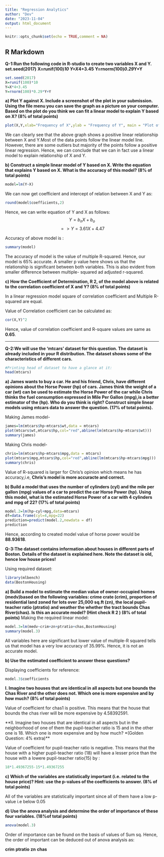```yaml
---
title: "Regression Analytics"
author: "Dev"
date: "2023-11-04"
output: html_document
---
```


```r
knitr::opts_chunk$set(echo = TRUE,comment = NA)
```

## R Markdown

**Q-1:Run the following code in R-studio to create two variables X and Y.**
**set.seed(2017)**
**X=runif(100)*10**
**Y=X*4+3.45**
**Y=rnorm(100)*0.29*Y+Y**

```r
set.seed(2017)
X=runif(100)*10
Y=X*4+3.45
Y=rnorm(100)*0.29*Y+Y
```

**a) Plot Y against X. Include a screenshot of the plot in your submission. Using the file menu you can save the graph as a picture on your computer. Based on the plot do you think we can fit a linear model to explain Y based on X? (8% of total points)**

```r
plot(X,Y,xlab="Frequency of X",ylab = "Frequency of Y", main = "Plot of Y against X",col="red",abline(lm(Y~X),col="blue"))
```

We can clearly see that the above graph shows a positive linear relationship between X and Y.Most of the data points follow the linear model line. However, there are some outliers but majority of the points follow a positive linear regression. Hence, we can conclude that we can in fact use a linear model to explain relationship of X and Y. 

**b) Construct a simple linear model of Y based on X. Write the equation that explains Y based on X. What is the accuracy of this model? (8% of total points)**

```r
model=lm(Y~X)
```
We can now get coefficient and intercept of relation between X and Y as:
```r
round(model$coefficients,2)
```
Hence, we can write equation of Y and X as follows:
$$Y=b_nX+b_o$$
$$=>Y=3.61X+4.47$$

Accuracy of above model is :
```r
summary(model)
```
The accuracy of model is the value of multiple R-squared. Hence, our model is 65% accurate. A smaller p value here shows us that the relationship is significant between both variables. This is also evident from smaller difference between multiple- squared ad adjusted r-squared.

**c) How the Coefficient of Determination, R 2, of the model above is related to the correlation coefficient of X and Y? (8% of total points)**

In a linear regression model square of correlation coefficient and Multiple R-squared are equal.

Value of Correlation coefficient can be calculated as: 
```r
cor(X,Y)^2
```

Hence, value of correlation coefficient and R-square values are same as **0.65**.

***

**Q-2:We will use the ‘mtcars’ dataset for this question. The dataset is already included in your R distribution. The dataset shows some of the characteristics of different cars.**
```r
#Printing head of dataset to have a glance at it:
head(mtcars)
```

**a) James wants to buy a car. He and his friend, Chris, have different opinions about the Horse Power (hp) of cars. James think the weight of a car (wt) can be used to estimate the Horse Power of the car while Chris thinks the fuel consumption expressed in Mile Per Gallon (mpg),is a better estimator of the (hp). Who do you think is right? Construct simple linear models using mtcars data to answer the question. (17% of total points).**

Making James model-
```r
james=lm(mtcars$hp~mtcars$wt,data = mtcars)
plot(mtcars$wt,mtcars$hp,col="red",abline(lm(mtcars$hp~mtcars$wt)))
summary(james)
```

Making Chris model-
```r
chris=lm(mtcars$hp~mtcars$mpg,data = mtcars)
plot(mtcars$mpg,mtcars$hp,col="red",abline(lm(mtcars$hp~mtcars$mpg)))
summary(chris)
```

Value of R-squared is larger for Chris's opinion which means he has accuracy,i.e,
**Chris's model is more accuracte and correct.**

**b) Build a model that uses the number of cylinders (cyl) and the mile per gallon (mpg) values of a car to predict the car Horse Power (hp). Using this model, what is the estimated Horse Power of a car with 4 cylinders and mpg of 22? (17% of total points)**

```r
model.2=lm(hp~cyl+mpg,data=mtcars)
df=data.frame(cyl=4,mpg=22)
prediction=predict(model.2,newdata = df)
prediction
```

Hence, according to created model value of horse power would be **88.93618**.

**Q-3:The dataset contains information about houses in different parts of Boston. Details of the dataset is explained here. Note the dataset is old, hence low house prices!**

Using required dataset:
```r
library(mlbench)
data(BostonHousing)
```

**a) Build a model to estimate the median value of owner-occupied homes (medv)based on the following variables: crime crate (crim), proportion of residential land zoned for lots over 25,000 sq.ft (zn), the local pupil-teacher ratio (ptratio) and weather the whether the tract bounds Chas River(chas). Is this an accurate model? (Hint check R 2 ) (8% of total points)**
Making the required linear model:
```r
model.3=lm(medv~crim+zn+ptratio+chas,BostonHousing)
summary(model.3)
```

All variables here are significant but lower value of multiple-R squared tells us that model has a very low accuracy of 35.99%. Hence, it is not an accurate model.

**b) Use the estimated coefficient to answer these questions?**

Displaying coefficients for reference:
```r
model.3$coefficients
```

**I. Imagine two houses that are identical in all aspects but one bounds the Chas River and the other does not. Which one is more expensive and by how much? (8% of total points)** 

Value of coefficient for chas1 is positive. This means that the house that bounds the chas river will be more expensive by 4.58392591. 

**II. Imagine two houses that are identical in all aspects but in the neighborhood of one of them the pupil-teacher ratio is 15 and in the other one is 18. Which one is more expensive and by how much? *(Golden Question: 4% extra)**

Value of coefficient for pupil-teacher ratio is negative. This means that the house with a higher pupil-teacher ratio (18) will have a lesser price than the house with a lowere pupil-teacher ratio(15) by : 
```r
18*1.49367255-15*1.49367255
```

**c) Which of the variables are statistically important (i.e. related to the house price)? Hint: use the p-values of the coefficients to answer. (8% of total points)**

All of the variables are statistically important since all of them have a low p-value i.e below 0.05

**d) Use the anova analysis and determine the order of importance of these four variables. (18%of total points)**
```r
anova(model.3)
```
Order of importance can be found on the basis of values of Sum sq. Hence, the order of important can be deduced out of anova analysis as: 

**crim**
**ptratio**
**zn**
**chas**



